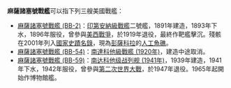 {{noteTA
|G1=Military
|G2=Shipname
}}
'''麻薩諸塞號戰艦'''可以指下列三艘美國戰艦：

* [[麻薩諸塞號戰艦_(BB-2)|麻薩諸塞號戰艦 (BB-2)]]：[[印第安納級戰艦|印第安納級戰艦]]二號艦，1891年建造，1893年下水，1896年服役，曾參與[[美西戰爭|美西戰爭]]，於1919年退役，最終作靶艦擊沉。殘骸在2001年列入[[國家史蹟名錄|國家史蹟名錄]]，現為[[彭薩科拉|彭薩科拉]]的[[人工魚礁|人工魚礁]]。
* [[麻薩諸塞號戰艦_(BB-54)|麻薩諸塞號戰艦 (BB-54)]]：[[南達科他級戰艦_(1920年)|南達科他級戰艦 (1920年)]]，建造中途取消。
* [[麻薩諸塞號戰艦_(BB-59)|麻薩諸塞號戰艦 (BB-59)]]：[[南达科他级战列舰_(1941年)|南达科他级战列舰 (1941年)]]，1939年建造，1941年下水，1942年服役，曾參與[[第二次世界大戰|第二次世界大戰]]，於1947年退役。1965年起開始作博物館艦。

{{disambig|Cat=武器消歧義}}